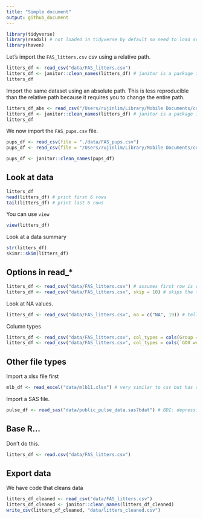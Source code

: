 ```yaml
---
title: "Simple document"
output: github_document
---
```


```r
library(tidyverse)
library(readxl) # not loaded in tidyverse by default so need to load separately
library(haven) 
```

Let's import the `FAS_litters.csv` csv using a relative path.

```r
litters_df <- read_csv("data/FAS_litters.csv")
litters_df <- janitor::clean_names(litters_df) # janitor is a package in R, :: means only loading this one function in janitor, no need to load the entire package if we are only using this a few times
litters_df
```

Import the same dataset using an absolute path. This is less reproducible than the relative path because it requires you to change the entire path.

```r
litters_df_abs <- read_csv("/Users/rujinlim/Library/Mobile Documents/com~apple~CloudDocs/MS Biostatistics Year 1/P8105 Data Science/3. Data Wrangling I/data_wrangling_i/data/FAS_litters.csv") 
litters_df <- janitor::clean_names(litters_df) # janitor is a package in R, :: means only loading this one function in janitor, no need to load the entire package if we are only using this a few times
litters_df
```

We now import the `FAS_pups.csv` file.
```r
pups_df <- read_csv(file = "./data/FAS_pups.csv")
pups_df <- read_csv(file = "/Users/rujinlim/Library/Mobile Documents/com~apple~CloudDocs/MS Biostatistics Year 1/P8105 Data Science/3. Data Wrangling I/data_wrangling_i/data/FAS_litters.csv")

pups_df <- janitor::clean_names(pups_df)
```

## Look at data

```r
litters_df
head(litters_df) # print first 6 rows
tail(litters_df) # print last 6 rows
```

You can use `view`

```r
view(litters_df)
```

Look at a data summary
```r
str(litters_df)
skimr::skim(litters_df)
```

## Options in read_*

```r
litters_df <- read_csv("data/FAS_litters.csv") # assumes first row is variable names
litters_df <- read_csv("data/FAS_litters.csv", skip = 10) # skips the first 10 rows
```

Look at NA values.

```r
litters_df <- read_csv("data/FAS_litters.csv", na = c("NA", 19)) # telling R to take "NA" and 19 as NAs when importing the dataset
```

Column types

```r
litters_df <- read_csv("data/FAS_litters.csv", col_types = cols(Group = col_factor()))
litters_df <- read_csv("data/FAS_litters.csv", col_types = cols(`GD0 weight` = col_character())) # change it into character type
```

## Other file types

Import a xlsx file first

```r
mlb_df <- read_excel("data/mlb11.xlsx") # very similar to csv but has some settings for excel files, can specify which tab in the spreadsheet to use
```

Import a SAS file.

```r
pulse_df <- read_sas("data/public_pulse_data.sas7bdat") # BDI: depression index
```

## Base R...

Don't do this.

```r
litters_df <- read.csv("data/FAS_litters.csv")
```

## Export data

We have code that cleans data 

```r
litters_df_cleaned <- read_csv("data/FAS_litters.csv")
litters_df_cleaned <- janitor::clean_names(litters_df_cleaned)
write_csv(litters_df_cleaned, "data/litters_cleaned.csv")
```







